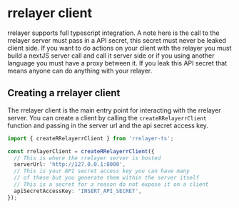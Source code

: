 # rrelayer client

rrelayer supports full typescript integration. A note here is the call to the rrelayer server must pass in a API secret, this secret must never be leaked client side. If you want to do actions on your client with the relayer
you must build a nextJS server call and call it server side or if you using another language you must have a proxy between it. If you leak this API secret that means anyone can do anything with your relayer.

## Creating a rrelayer client

The rrelayer client is the main entry point for interacting with the rrelayer server. You can create a client by calling the `createRRelayerrClient` function and passing in the server url and the api secret access key.

```ts
import { createRRelayerrClient } from 'rrelayer-ts';

const rrelayerClient = createRRelayerrClient({
  // This is where the rrelayer server is hosted
  serverUrl: 'http://127.0.0.1:8000',
  // This is your API secret access key you can have many
  // of these but you generate them within the server itself
  // This is a secret for a reason do not expose it on a client
  apiSecretAccessKey: 'INSERT_API_SECRET',
});
```

